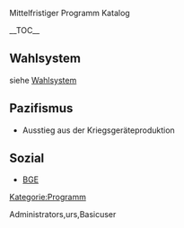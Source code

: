 Mittelfristiger Programm Katalog

__TOC__

== Wahlsystem ==
siehe [[Wahlsystem]]

== Pazifismus ==

*Ausstieg aus der Kriegsgeräteproduktion

== Sozial ==

*[[BGE]]

[[Kategorie:Programm]]

<accesscontrol>Administrators,urs,Basicuser</accesscontrol>